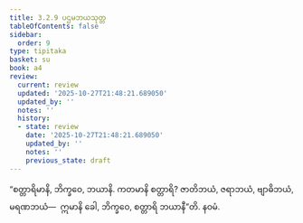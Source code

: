 ```yaml
---
title: 3.2.9 ပဌမဘယသုတ္တ
tableOfContents: false
sidebar:
  order: 9
type: tipitaka
basket: su
book: a4
review:
  current: review
  updated: '2025-10-27T21:48:21.689050'
  updated_by: ''
  notes: ''
  history:
  - state: review
    date: '2025-10-27T21:48:21.689050'
    updated_by: ''
    notes: ''
    previous_state: draft
---
```



<ReviewStatus review={frontmatter.review} showDetails={true} />

<HypothesisAnnotation frontmatter={frontmatter} />

<DynamicBreadcrumb />

<Division number="119" book="a4" e="ch" v="15" p="436">

<Paragraph number="776" book="a4">
“စတ္တာရိမာနိ, ဘိက္ခဝေ, ဘယာနိ. ကတမာနိ စတ္တာရိ? ဇာတိဘယံ, ဇရာဘယံ, ဗျာဓိဘယံ, မရဏဘယံ—  ဣမာနိ ခေါ, ဘိက္ခဝေ, စတ္တာရိ ဘယာနီ”တိ.

</Paragraph>
</Division>

<Paragraph number="777" type="center" book="a4">
နဝမံ.
</Paragraph>
